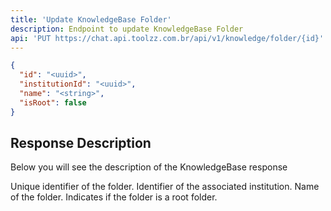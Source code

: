 ```yaml
---
title: 'Update KnowledgeBase Folder'
description: Endpoint to update KnowledgeBase Folder
api: 'PUT https://chat.api.toolzz.com.br/api/v1/knowledge/folder/{id}'
---
```

<RequestExample>

```json Request
{
  "id": "<uuid>",
  "institutionId": "<uuid>",
  "name": "<string>",
  "isRoot": false
}
```
</RequestExample>

## Response Description 
Below you will see the description of the KnowledgeBase response

<ResponseField name="id" type="uuid" required>
  Unique identifier of the folder.
</ResponseField>
<ResponseField name="institutionId" type="uuid" required>
  Identifier of the associated institution.
</ResponseField>
<ResponseField name="name" type="string" required>
  Name of the folder.
</ResponseField>
<ResponseField name="isRoot" type="boolean" required>
  Indicates if the folder is a root folder.
</ResponseField>

